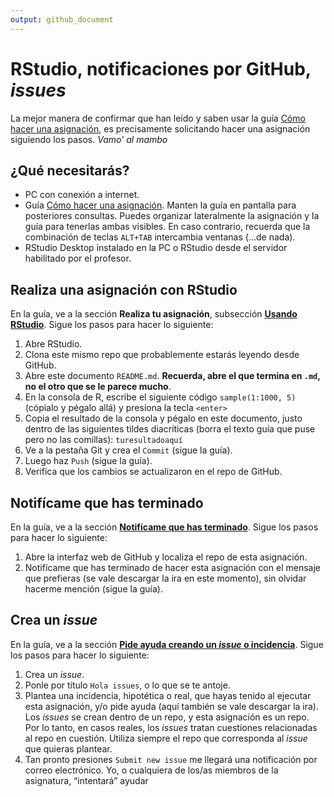 ```yaml
---
output: github_document
---
```


<!-- Este .md fue generado a partir del .Rmd homónimo. Edítese el .Rmd -->


# RStudio, notificaciones por GitHub, *issues*

La mejor manera de confirmar que han leído y saben usar la guía [Cómo hacer una asignación](https://github.com/biogeografia-201902/material-de-apoyo/blob/master/ref/como-hacer-una-asignacion.md), es precisamente solicitando hacer una asignación siguiendo los pasos. *Vamo' al mambo*

## ¿Qué necesitarás?

* PC con conexión a internet. 
* Guía [Cómo hacer una asignación](https://github.com/biogeografia-201902/material-de-apoyo/blob/master/ref/como-hacer-una-asignacion.md#realiza-tu-asignación). Manten la guía en pantalla para posteriores consultas. Puedes organizar lateralmente la asignación y la guía para tenerlas ambas visibles. En caso contrario, recuerda que la combinación de teclas `ALT+TAB` intercambia ventanas (...de nada).
* RStudio Desktop instalado en la PC o RStudio desde el servidor habilitado por el profesor.

## Realiza una asignación con RStudio

En la guía, ve a la sección **Realiza tu asignación**, subsección [**Usando RStudio**](https://github.com/biogeografia-201902/material-de-apoyo/blob/master/ref/como-hacer-una-asignacion.md#usando-rstudio). Sigue los pasos para hacer lo siguiente:

1. Abre RStudio.
2. Clona este mismo repo que probablemente estarás leyendo desde GitHub.
3. Abre este documento `README.md`. **Recuerda, abre el que termina en `.md`, no el otro que se le parece mucho**.
4. En la consola de R, escribe el siguiente código `sample(1:1000, 5)` (cópialo y pégalo allá) y presiona la tecla `<enter>`
5. Copia el resultado de la consola y pégalo en este documento, justo dentro de las siguientes tildes diacríticas (borra el texto guía que puse pero no las comillas): ` turesultadoaquí `
6. Ve a la pestaña Git y crea el `Commit` (sigue la guía).
7. Luego haz `Push` (sigue la guía).
8. Verifica que los cambios se actualizaron en el repo de GitHub.

## Notifícame que has terminado

En la guía, ve a la sección [**Notifícame que has terminado**](https://github.com/biogeografia-201902/material-de-apoyo/blob/master/ref/como-hacer-una-asignacion.md#notifícame-que-has-terminado). Sigue los pasos para hacer lo siguiente:

1. Abre la interfaz web de GitHub y localiza el repo de esta asignación. 
2. Notifícame que has terminado de hacer esta asignación con el mensaje que prefieras (se vale descargar la ira en este momento), sin olvidar hacerme mención (sigue la guía).
   
## Crea un *issue*

En la guía, ve a la sección [**Pide ayuda creando un *issue* o incidencia**](https://github.com/biogeografia-201902/material-de-apoyo/blob/master/ref/como-hacer-una-asignacion.md#pide-ayuda-creando-un-issue-o-incidencia). Sigue los pasos para hacer lo siguiente:

1. Crea un *issue*.
2. Ponle por título `Hola issues`, o lo que se te antoje.
3. Plantea una incidencia, hipotética o real, que hayas tenido al ejecutar esta asignación, y/o pide ayuda (aquí también se vale descargar la ira). Los *issues* se crean dentro de un repo, y esta asignación es un repo. Por lo tanto, en casos reales, los *issues* tratan cuestiones relacionadas al repo en cuestión. Utiliza siempre el repo que corresponda al *issue* que quieras plantear.
4. Tan pronto presiones `Submit new issue` me llegará una notificación por correo electrónico. Yo, o cualquiera de los/as miembros de la asignatura, "intentará" ayudar
